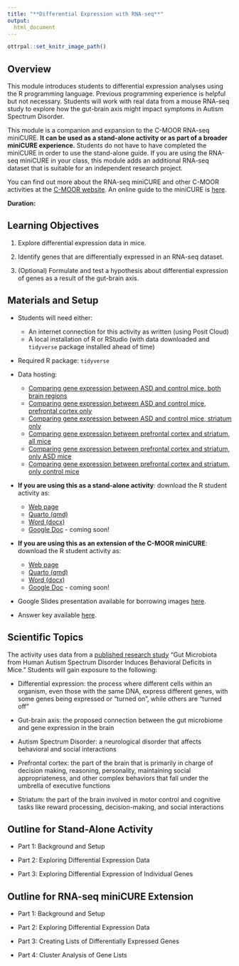 ```yaml
---
title: "**Differential Expression with RNA-seq**"
output:
  html_document
---
```


```r
ottrpal::set_knitr_image_path()
```

## Overview

This module introduces students to differential expression analyses using the R programming language. Previous programming experience is helpful but not necessary. Students will work with real data from a mouse RNA-seq study to explore how the gut-brain axis might impact symptoms in Autism Spectrum Disorder.

This module is a companion and expansion to the C-MOOR RNA-seq miniCURE. **It can be used as a stand-alone activity or as part of a broader miniCURE experience.** Students do not have to have completed the miniCURE in order to use the stand-alone guide. If you are using the RNA-seq miniCURE in your class, this module adds an additional RNA-seq dataset that is suitable for an independent research project.

You can find out more about the RNA-seq miniCURE and other C-MOOR activities at the [C-MOOR website](https://www.c-moor.org/). An online guide to the miniCURE is [here](https://science.c-moor.org/miniCURE-RNA-seq/index.html).

**Duration:** 

## Learning Objectives

1.  Explore differential expression data in mice.

2.  Identify genes that are differentially expressed in an RNA-seq dataset.

3. (Optional) Formulate and test a hypothesis about differential expression of genes as a result of the gut-brain axis.

## Materials and Setup

-   Students will need either:

    -   An internet connection for this activity as written (using Posit Cloud)
    -   A local installation of R or RStudio (with data downloaded and `tidyverse` package installed ahead of time)

-   Required R package: `tidyverse`
 
-   Data hosting:

    -   [Comparing gene expression between ASD and control mice, both brain regions](https://genomicseducation.org/data/mouse_gutbrain_de_autismVcontrol.csv)
    -   [Comparing gene expression between ASD and control mice, prefrontal cortex only](https://genomicseducation.org/data/mouse_gutbrain_de_autismVcontrol_in_prefrontalcortex.csv)
     -   [Comparing gene expression between ASD and control mice, striatum only](https://genomicseducation.org/data/mouse_gutbrain_de_autismVcontrol_in_striatum.csv)
     -   [Comparing gene expression between prefrontal cortex and striatum, all mice](https://genomicseducation.org/data/mouse_gutbrain_de_tissuetype.csv)
     -   [Comparing gene expression between prefrontal cortex and striatum, only ASD mice](https://genomicseducation.org/data/mouse_gutbrain_de_tissuetype_in_ASDmice.csv)
     -   [Comparing gene expression between prefrontal cortex and striatum, only control mice](https://genomicseducation.org/data/mouse_gutbrain_de_tissuetype_in_controlmice.csv)


-   **If you are using this as a stand-alone activity**: download the R student activity as:

    -   [Web page](https://genomicseducation.org/module/mouse_gutbrain_de_student-guide.html)
    -   [Quarto (qmd)](https://genomicseducation.org/module/mouse_gutbrain_de_student-guide.qmd)
    -   [Word (docx)](https://genomicseducation.org/module/mouse_gutbrain_de_student-guide.docx)
    -   [Google Doc]() - coming soon!

-   **If you are using this as an extension of the C-MOOR miniCURE**: download the R student activity as:

    -   [Web page](https://genomicseducation.org/module/mouse_gutbrain_de_independent_guide.html)
    -   [Quarto (qmd)](https://genomicseducation.org/module/mouse_gutbrain_de_independent_guide.qmd)
    -   [Word (docx)](https://genomicseducation.org/module/mouse_gutbrain_de_independent_guide.docx)
    -   [Google Doc]() - coming soon!


-   Google Slides presentation available for borrowing images [here](https://docs.google.com/presentation/d/1vikcyml6uw-_DaC1yFpS-UWoWNEGxFukMB_eCi42BqY/edit?usp=sharing).

-   Answer key available [here]().

## Scientific Topics

The activity uses data from a [published research study](https://pmc.ncbi.nlm.nih.gov/articles/PMC6993574/pdf/nihms-1528786.pdf) "Gut Microbiota from Human Autism Spectrum Disorder Induces Behavioral Deficits in Mice." Students will gain exposure to the following:

-   Differential expression: the process where different cells within an organism, even those with the same DNA, express different genes, with some genes being expressed or "turned on", while others are "turned off"

-   Gut-brain axis: the proposed connection between the gut microbiome and gene expression in the brain

-   Autism Spectrum Disorder: a neurological disorder that affects behavioral and social interactions

-   Prefrontal cortex: the part of the brain that is primarily in charge of decision making, reasoning, personality, maintaining social appropriateness, and other complex behaviors that fall under the umbrella of executive functions

-   Striatum: the part of the brain involved in motor control and cognitive tasks like reward processing, decision-making, and social interactions

## Outline for Stand-Alone Activity

-   Part 1: Background and Setup

-   Part 2: Exploring Differential Expression Data

-   Part 3: Exploring Differential Expression of Individual Genes

## Outline for RNA-seq miniCURE Extension 

-   Part 1: Background and Setup

-   Part 2: Exploring Differential Expression Data

-   Part 3: Creating Lists of Differentially Expressed Genes

-   Part 4: Cluster Analysis of Gene Lists
